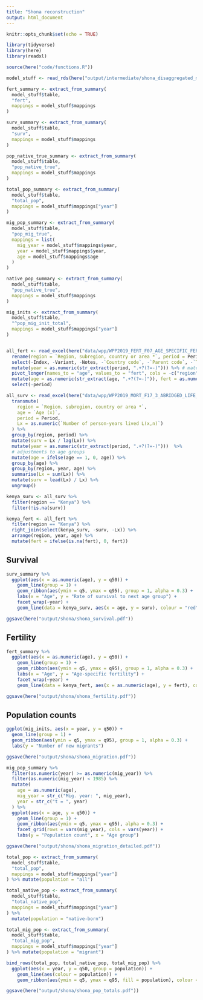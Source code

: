 ```yaml
---
title: "Shona reconstruction"
output: html_document
---
```


```r
knitr::opts_chunk$set(echo = TRUE)

library(tidyverse)
library(here) 
library(readxl)

source(here("code/functions.R"))

model_stuff <- read_rds(here("output/intermediate/shona_disaggregated_model.rds"))

fert_summary <- extract_from_summary(
  model_stuff$table,
  "fert", 
  mappings = model_stuff$mappings
)

surv_summary <- extract_from_summary(
  model_stuff$table,
  "surv", 
  mappings = model_stuff$mappings
)

pop_native_true_summary <- extract_from_summary(
  model_stuff$table,
  "pop_native_true",
  mappings = model_stuff$mappings
)

total_pop_summary <- extract_from_summary(
  model_stuff$table,
  "total_pop",
  mappings = model_stuff$mappings["year"]
)

mig_pop_summary <- extract_from_summary(
  model_stuff$table,
  "pop_mig_true",
  mappings = list(
    mig_year = model_stuff$mappings$year,
    year = model_stuff$mappings$year,
    age = model_stuff$mappings$age
  )
)

native_pop_summary <- extract_from_summary(
  model_stuff$table,
  "pop_native_true",
  mappings = model_stuff$mappings
)

mig_inits <- extract_from_summary(
  model_stuff$table,
  "^pop_mig_init_total",
  mappings = model_stuff$mappings["year"]
)


all_fert <- read_excel(here("data/wpp/WPP2019_FERT_F07_AGE_SPECIFIC_FERTILITY.xlsx"), skip = 16) %>%
  rename(region = `Region, subregion, country or area *`, period = Period) %>% 
  select(-Index, -Variant, -Notes, -`Country code`, -`Parent code`, -`Type`) %>% 
  mutate(year = as.numeric(str_extract(period, ".+?(?=-)"))) %>% # match everything before hyphen or plus
  pivot_longer(names_to = "age", values_to = "fert", cols = -c("region", "period", "year")) %>% 
  mutate(age = as.numeric(str_extract(age, ".+?(?=-)")), fert = as.numeric(fert)/1000) %>%
  select(-period)

all_surv <- read_excel(here("data/wpp/WPP2019_MORT_F17_3_ABRIDGED_LIFE_TABLE_FEMALE.xlsx"), skip = 16) %>%
  transmute(
    region = `Region, subregion, country or area *`,
    age = `Age (x)`,
    period = Period,
    Lx = as.numeric(`Number of person-years lived L(x,n)`)
  ) %>%
  group_by(region, period) %>%
  mutate(surv = Lx / lag(Lx)) %>%
  mutate(year = as.numeric(str_extract(period, ".+?(?=-)")))  %>%
  # adjustments to age groups
  mutate(age = ifelse(age == 1, 0, age)) %>%
  group_by(age) %>%
  group_by(region, year, age) %>%
  summarise(Lx = sum(Lx)) %>%
  mutate(surv = lead(Lx) / Lx) %>%
  ungroup()

kenya_surv <- all_surv %>%
  filter(region == "Kenya") %>%
  filter(!is.na(surv))

kenya_fert <- all_fert %>%
  filter(region == "Kenya") %>%
  right_join(select(kenya_surv, -surv, -Lx)) %>%
  arrange(region, year, age) %>%
  mutate(fert = ifelse(is.na(fert), 0, fert))
```

## Survival

```r
surv_summary %>% 
  ggplot(aes(x = as.numeric(age), y = q50)) +
    geom_line(group = 1) +
    geom_ribbon(aes(ymin = q5, ymax = q95), group = 1, alpha = 0.3) +
    labs(x = "Age", y = "Rate of survival to next age group") +
    facet_wrap(~year) +
    geom_line(data = kenya_surv, aes(x = age, y = surv), colour = "red", alpha = 0.5)

ggsave(here("output/shona/shona_survival.pdf"))
```

## Fertility


```r
fert_summary %>% 
  ggplot(aes(x = as.numeric(age), y = q50)) +
    geom_line(group = 1) +
    geom_ribbon(aes(ymin = q5, ymax = q95), group = 1, alpha = 0.3) +
    labs(x = "Age", y = "Age-specific fertility") +
    facet_wrap(~year) +
    geom_line(data = kenya_fert, aes(x = as.numeric(age), y = fert), colour = "red", alpha = 0.5)

ggsave(here("output/shona/shona_fertility.pdf"))
```


## Population counts

```r

ggplot(mig_inits, aes(x = year, y = q50)) +
  geom_line(group = 1) +
  geom_ribbon(aes(ymin = q5, ymax = q95), group = 1, alpha = 0.3) +
  labs(y = "Number of new migrants") 

ggsave(here("output/shona/shona_migration.pdf"))
```


```r
mig_pop_summary %>%
  filter(as.numeric(year) >= as.numeric(mig_year)) %>%
  filter(as.numeric(mig_year) < 1985) %>%
  mutate(
    age = as.numeric(age),
    mig_year = str_c("Mig. year: ", mig_year),
    year = str_c("t = ", year)
  ) %>% 
  ggplot(aes(x = age, y = q50)) +
    geom_line(group = 1) +
    geom_ribbon(aes(ymin = q5, ymax = q95), alpha = 0.3) +
    facet_grid(rows = vars(mig_year), cols = vars(year)) +
    labs(y = "Population count", x = "Age group")

ggsave(here("output/shona/shona_migration_detailed.pdf"))
```

```r
total_pop <- extract_from_summary(
  model_stuff$table,
  "total_pop",
  mappings = model_stuff$mappings["year"]
) %>% mutate(population = "all")

total_native_pop <- extract_from_summary(
  model_stuff$table,
  "total_native_pop",
  mappings = model_stuff$mappings["year"]
) %>%
  mutate(population = "native-born")

total_mig_pop <- extract_from_summary(
  model_stuff$table,
  "total_mig_pop",
  mappings = model_stuff$mappings["year"]
) %>% mutate(population = "migrant")

bind_rows(total_pop, total_native_pop, total_mig_pop) %>%
  ggplot(aes(x = year, y = q50, group = population)) +
    geom_line(aes(colour = population)) +
    geom_ribbon(aes(ymin = q5, ymax = q95, fill = population), colour = NA, alpha = 0.3) 

ggsave(here("output/shona/shona_pop_totals.pdf"))
```
